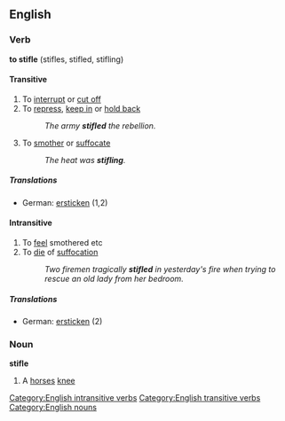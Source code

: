 ==English==
===Verb===
'''to stifle''' (stifles, stifled, stifling)
====Transitive====
#To [[interrupt]] or [[cut off]]
#To [[repress]], [[keep in]] or [[hold back]]
#:''The army '''stifled''' the rebellion.''
#To [[smother]] or [[suffocate]]
#:''The heat was '''stifling'''.''
=====Translations=====
*German: [[ersticken]] (1,2)
====Intransitive====
#To [[feel]] smothered etc
#To [[die]] of [[suffocation]]
#:''Two firemen tragically '''stifled''' in yesterday's fire when trying to rescue an old lady from her bedroom.''
=====Translations=====
*German: [[ersticken]] (2)
===Noun===
'''stifle'''
#A [[horse]]s [[knee]]
[[Category:English intransitive verbs]]
[[Category:English transitive verbs]]
[[Category:English nouns]]